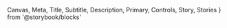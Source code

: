   Canvas,
  Meta,
  Title,
  Subtitle,
  Description,
  Primary,
  Controls,
  Story,
  Stories
} from '@storybook/blocks'

<Meta of={ButtonStories} />

<Title />

- [Overview](#overview)
- [Props](#props)
- [Configuration Options](#configuration-options)
- [Use cases and examples](#use-cases-and-examples)
- [Do's and dont's](#dos-and-donts)

## Overview

<Subtitle />
<Description />
<Primary />

## Props

<Controls />

## Configuration Options

### Variants

<Canvas>
  <Story of={ButtonStories.Variants} />
</Canvas>

### Sizes

Fixed height: 32px, 48px, 64px

<Canvas>
  <Story of={ButtonStories.Sizes} />
</Canvas>

### States

Hover: transform scale: 1.04x, ease-out curve, 120ms
Pressed: transform scale: 0.98x, ease-out curve, 120ms

<Canvas>
  <Story of={ButtonStories.States} />
</Canvas>

### Disabled

<Canvas>
  <Story of={ButtonStories.Disabled} />
</Canvas>

### Icons

<Canvas>
  <Story of={ButtonStories.Icons} />
</Canvas>

### Loading state

<Canvas>
  <Story of={ButtonStories.LoadingState} />
</Canvas>

### Color Prop Applied

Generate the colors for primary button states using colored overlays rather than distinct hex values for each state.

<Canvas>
  <Story of={ButtonStories.ColorPropApplied} />
</Canvas>

### Link

A link that looks like a button. Useful for buttons that trigger navigation.

<Canvas>
  <Story of={ButtonStories.Link} />
</Canvas>

## Use cases and examples

- Always use primary button as the main action on screen.
- Avoid vague or generic labels that requires the user read before taking action
- Use active verbs or phrases that clearly indicate action.

## Do's and don'ts

<ComponentRules
  rules={[
    {
      positive: {
        description: 'Use 1 or 2 words, no longer than 4 words',
        component: <Button>Sign Up!</Button>,
      },
      negative: {
        description: 'Don’t use more than 20 characters including spaces.',
        component: <Button>Get started and sign up for Audius</Button>,
      }
    },
    {
      positive: {
        description: 'Use title-case',
        component: <Button>Get Started</Button>,
      },
      negative: {
        description: 'Don’t use all cap in small or medium buttons (exception: “PLAY”)',
        component: (
          <Flex gap='l' alignItems='center'>
            <Button size={ButtonSize.SMALL} style={{textTransform: 'uppercase'}}>Get Started</Button>
            <Button size={ButtonSize.DEFAULT} style={{textTransform: 'uppercase'}}>Get Started</Button>
          </Flex>
        ),
      }
    },
    {
      positive: {
        description: 'You may use primary and secondary side-by-side.',
        component: (
          <Flex gap='l'>
            <Button variant={ButtonType.SECONDARY}>Go Back</Button>
            <Button>Continue</Button>
          </Flex>
        ),
      },
      negative: {
        description: 'Don’t use tertiary as the 3rd level of button hierarchy. Use plain instead',
        component: (
          <Flex gap='l'>
            <Button variant={ButtonType.TERTIARY}>Go Back</Button>
            <Button>Continue</Button>
          </Flex>
        ),
      }
    },
    {
      positive: {
        description: 'Use teriary button exclusively on photos or colored backgrounds.',
        component: <Button>Get Started</Button>,
      },
      negative: {
        description: 'Never place primary buttons actaions side-by-side ',
        component: <Button>Get Started</Button>,
      }
    },
    {
      positive: {
        description: 'Use teriary button exclusively on photos or colored backgrounds. ',
        component: <Flex w='100%' justifyContent='center' p='2xl' style={{background: `url(${test})`, backgroundSize: 'cover', backgroundPosition: 'center' }}><Button variant={ButtonType.TERTIARY} iconLeft={IconCamera}>Change Cover Photo</Button></Flex>,

        style: {padding: 0}
      },
      negative: {
        description: 'Never place primary buttons actions side-by-side ',
        component: (
          <Flex gap='l'>
            <Button>Go Back</Button>
            <Button>Continue</Button>
          </Flex>
        )
      }
    },

]}
/>

## Related components

<RelatedComponents componentNames={['PlainButton', 'SocialButton']} />
